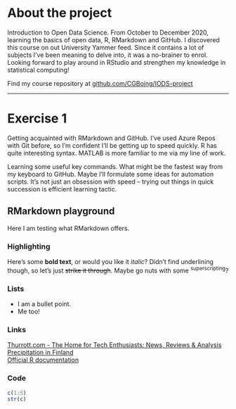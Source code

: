 
# About the project

<!-- *Write a short description about the course and add a link to your GitHub repository here. This is an R Markdown (.Rmd) file so you should use R Markdown syntax.* -->

Introduction to Open Data Science.
From October to December 2020, learning the basics of open data, R, RMarkdown and GitHub.
I discovered this course on out University Yammer feed. Since it contains a lot of subjects I've been meaning to delve into, it was a no-brainer to enrol.
Looking forward to play around in RStudio and strengthen my knowledge in statistical computing!

Find my course repository at
[github.com/CGBoing/IODS-project](https://github.com/CGBoing/IODS-project)

***

# Exercise 1

<!-- *Describe the work you have done this week and summarize your learning.* -->

Getting acquainted with RMarkdown and GitHub.
I've used Azure Repos with Git before, so I'm confident I'll be getting up to speed quickly.
R has quite interesting syntax. MATLAB is more familiar to me via my line of work.

<!-- - Describe your work and results clearly.  -->
<!-- - Assume the reader has an introductory course level understanding of writing and reading R code as well as statistical methods. -->
<!-- - Assume the reader has no previous knowledge of your data or the more advanced methods you are using. -->

Learning some useful key commands. What might be the fastest way from my keyboard to GitHub. Maybe I'll formulate some ideas for automation scripts.
It's not just an obsession with speed -- trying out things in quick succession is efficient learning tactic.

## RMarkdown playground

Here I am testing what RMarkdown offers.

### Highlighting

Here's some **bold text**, or would you like it _italic_?
Didn't find underlining though, so let's just ~~strike it through~~.
Maybe go nuts with some ^superscripting^?

### Lists

* I am a bullet point.
* Me too!

### Links

[Thurrott.com - The Home for Tech Enthusiasts: News, Reviews & Analysis](https://www.thurrott.com)  
[Precipitation in Finland](https://en.ilmatieteenlaitos.fi/rain-and-cloudiness)  
[Official R documentation](https://cran.r-project.org/doc/manuals/r-release/R-intro.html)  

### Code

```r

c(1:5)
str(c)

```
